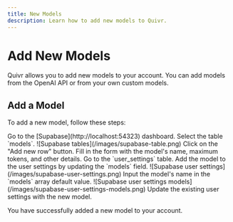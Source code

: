 ```yaml
---
title: New Models
description: Learn how to add new models to Quivr.
---
```


#  Add New Models

Quivr allows you to add new models to your account. You can add models from the OpenAI API or from your own custom models.

## Add a Model

To add a new model, follow these steps:

<Steps>
<Step title="Go to supabase">
    Go to the [Supabase](http://localhost:54323) dashboard.
</Step>
<Step title="Select the table models">
    Select the table `models`.
    ![Supabase tables](/images/supabase-table.png)
</Step>
<Step title="Add a new model">
    Click on the "Add new row" button.
</Step>
<Step title="Fill in the form">
    Fill in the form with the model's name, maximum tokens, and other details.
</Step>
<Step title="Go to the user_settings table">
    Go to the `user_settings` table.
</Step>
<Step title="Add the model to the user settings">
    Add the model to the user settings by updating the `models` field.
    ![Supabase user settings](/images/supabase-user-settings.png)
</Step>
<Step title="Input the model's name">
    Input the model's name in the `models` array default value.
    ![Supabase user settings models](/images/supabase-user-settings-models.png)
</Step>
<Step title="Update existing user settings">
    Update the existing user settings with the new model.
</Step>
</Steps>

You have successfully added a new model to your account.

